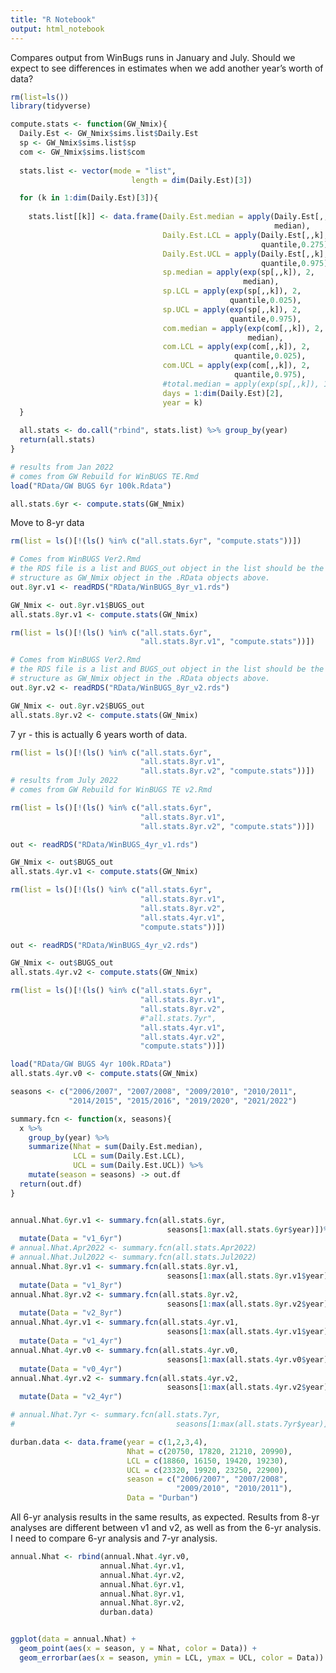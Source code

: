```yaml
---
title: "R Notebook"
output: html_notebook
---
```


Compares output from WinBugs runs in January and July. Should we expect to see differences in estimates when we add another year's worth of data?


```r
rm(list=ls())
library(tidyverse)

compute.stats <- function(GW_Nmix){
  Daily.Est <- GW_Nmix$sims.list$Daily.Est
  sp <- GW_Nmix$sims.list$sp
  com <- GW_Nmix$sims.list$com
  
  stats.list <- vector(mode = "list",
                           length = dim(Daily.Est)[3])

  for (k in 1:dim(Daily.Est)[3]){
  
    stats.list[[k]] <- data.frame(Daily.Est.median = apply(Daily.Est[,,k], 2,
                                                           median),
                                  Daily.Est.LCL = apply(Daily.Est[,,k], 2,
                                                        quantile,0.275),
                                  Daily.Est.UCL = apply(Daily.Est[,,k], 2,
                                                        quantile,0.975),
                                  sp.median = apply(exp(sp[,,k]), 2,
                                                    median),
                                  sp.LCL = apply(exp(sp[,,k]), 2,
                                                 quantile,0.025),
                                  sp.UCL = apply(exp(sp[,,k]), 2,
                                                 quantile,0.975),
                                  com.median = apply(exp(com[,,k]), 2,
                                                     median),
                                  com.LCL = apply(exp(com[,,k]), 2,
                                                  quantile,0.025),
                                  com.UCL = apply(exp(com[,,k]), 2,
                                                  quantile,0.975),
                                  #total.median = apply(exp(sp[,,k]), 1, sum),
                                  days = 1:dim(Daily.Est)[2],
                                  year = k)
  }
  
  all.stats <- do.call("rbind", stats.list) %>% group_by(year)
  return(all.stats)
}

# results from Jan 2022
# comes from GW Rebuild for WinBUGS TE.Rmd
load("RData/GW BUGS 6yr 100k.Rdata")

all.stats.6yr <- compute.stats(GW_Nmix)


```



Move to 8-yr data

```r
rm(list = ls()[!(ls() %in% c("all.stats.6yr", "compute.stats"))])

# Comes from WinBUGS Ver2.Rmd
# the RDS file is a list and BUGS_out object in the list should be the same
# structure as GW_Nmix object in the .RData objects above. 
out.8yr.v1 <- readRDS("RData/WinBUGS_8yr_v1.rds")

GW_Nmix <- out.8yr.v1$BUGS_out
all.stats.8yr.v1 <- compute.stats(GW_Nmix)


```



```r
rm(list = ls()[!(ls() %in% c("all.stats.6yr",
                             "all.stats.8yr.v1", "compute.stats"))])

# Comes from WinBUGS Ver2.Rmd
# the RDS file is a list and BUGS_out object in the list should be the same
# structure as GW_Nmix object in the .RData objects above. 
out.8yr.v2 <- readRDS("RData/WinBUGS_8yr_v2.rds")

GW_Nmix <- out.8yr.v2$BUGS_out
all.stats.8yr.v2 <- compute.stats(GW_Nmix)

```

7 yr - this is actually 6 years worth of data. 

```r
rm(list = ls()[!(ls() %in% c("all.stats.6yr",
                             "all.stats.8yr.v1",
                             "all.stats.8yr.v2", "compute.stats"))])
# results from July 2022
# comes from GW Rebuild for WinBUGS TE v2.Rmd

```



```r
rm(list = ls()[!(ls() %in% c("all.stats.6yr",
                             "all.stats.8yr.v1",
                             "all.stats.8yr.v2", "compute.stats"))])

out <- readRDS("RData/WinBUGS_4yr_v1.rds")

GW_Nmix <- out$BUGS_out
all.stats.4yr.v1 <- compute.stats(GW_Nmix)

```



```r
rm(list = ls()[!(ls() %in% c("all.stats.6yr",
                             "all.stats.8yr.v1",
                             "all.stats.8yr.v2", 
                             "all.stats.4yr.v1", 
                             "compute.stats"))])

out <- readRDS("RData/WinBUGS_4yr_v2.rds")

GW_Nmix <- out$BUGS_out
all.stats.4yr.v2 <- compute.stats(GW_Nmix)

```


```r
rm(list = ls()[!(ls() %in% c("all.stats.6yr",
                             "all.stats.8yr.v1",
                             "all.stats.8yr.v2",
                             #"all.stats.7yr",
                             "all.stats.4yr.v1",
                             "all.stats.4yr.v2",
                             "compute.stats"))])

load("RData/GW BUGS 4yr 100k.RData")
all.stats.4yr.v0 <- compute.stats(GW_Nmix)


```

```r
seasons <- c("2006/2007", "2007/2008", "2009/2010", "2010/2011", 
             "2014/2015", "2015/2016", "2019/2020", "2021/2022")

summary.fcn <- function(x, seasons){
  x %>% 
    group_by(year) %>%
    summarize(Nhat = sum(Daily.Est.median),
              LCL = sum(Daily.Est.LCL),
              UCL = sum(Daily.Est.UCL)) %>%
    mutate(season = seasons) -> out.df
  return(out.df)
}


annual.Nhat.6yr.v1 <- summary.fcn(all.stats.6yr,
                                   seasons[1:max(all.stats.6yr$year)])%>%
  mutate(Data = "v1_6yr")
# annual.Nhat.Apr2022 <- summary.fcn(all.stats.Apr2022)
# annual.Nhat.Jul2022 <- summary.fcn(all.stats.Jul2022)
annual.Nhat.8yr.v1 <- summary.fcn(all.stats.8yr.v1,
                                   seasons[1:max(all.stats.8yr.v1$year)]) %>%
  mutate(Data = "v1_8yr")
annual.Nhat.8yr.v2 <- summary.fcn(all.stats.8yr.v2,
                                   seasons[1:max(all.stats.8yr.v2$year)])%>%
  mutate(Data = "v2_8yr")
annual.Nhat.4yr.v1 <- summary.fcn(all.stats.4yr.v1,
                                   seasons[1:max(all.stats.4yr.v1$year)])%>%
  mutate(Data = "v1_4yr")
annual.Nhat.4yr.v0 <- summary.fcn(all.stats.4yr.v0,
                                   seasons[1:max(all.stats.4yr.v0$year)])%>%
  mutate(Data = "v0_4yr")
annual.Nhat.4yr.v2 <- summary.fcn(all.stats.4yr.v2,
                                   seasons[1:max(all.stats.4yr.v2$year)])%>%
  mutate(Data = "v2_4yr")

# annual.Nhat.7yr <- summary.fcn(all.stats.7yr,
#                                    seasons[1:max(all.stats.7yr$year)])

durban.data <- data.frame(year = c(1,2,3,4),
                          Nhat = c(20750, 17820, 21210, 20990),
                          LCL = c(18860, 16150, 19420, 19230),
                          UCL = c(23320, 19920, 23250, 22900), 
                          season = c("2006/2007", "2007/2008", 
                                     "2009/2010", "2010/2011"),
                          Data = "Durban")
```


All 6-yr analysis results in the same results, as expected. Results from 8-yr analyses are different between v1 and v2, as well as from the 6-yr analysis. I need to compare 6-yr analysis and 7-yr analysis. 

```r
annual.Nhat <- rbind(annual.Nhat.4yr.v0,
                    annual.Nhat.4yr.v1,
                    annual.Nhat.4yr.v2,
                    annual.Nhat.6yr.v1,
                    annual.Nhat.8yr.v1,
                    annual.Nhat.8yr.v2, 
                    durban.data)


ggplot(data = annual.Nhat) +
  geom_point(aes(x = season, y = Nhat, color = Data)) +
  geom_errorbar(aes(x = season, ymin = LCL, ymax = UCL, color = Data)) 

```



